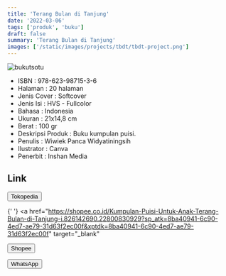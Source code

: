 ```yaml
---
title: 'Terang Bulan di Tanjung'
date: '2022-03-06'
tags: ['produk', 'buku']
draft: false
summary: 'Terang Bulan di Tanjung'
images: ['/static/images/projects/tbdt/tbdt-project.png']
---
```


![bukutsotu](/static/images/projects/tbdt/tbdt-project.png)

- ISBN : 978-623-98715-3-6
- Halaman : 20 halaman
- Jenis Cover : Softcover
- Jenis Isi : HVS - Fullcolor
- Bahasa : Indonesia
- Ukuran : 21x14,8 cm
- Berat : 100 gr
- Deskripsi Produk : Buku kumpulan puisi.
- Penulis : Wiwiek Panca Widyatiningsih
- Ilustrator : Canva
- Penerbit : Inshan Media

## Link

<div>
  <a href="https://www.tokopedia.com/inshanbooks-store/kumpulan-puisi-anak-terang-bulan-di-tanjung?extParam=whid%3D14055660" target="_blank">
    <button className="btn-tokped">Tokopedia</button>
  </a>

{' '}
<a
  href="https://shopee.co.id/Kumpulan-Puisi-Untuk-Anak-Terang-Bulan-di-Tanjung-i.826142690.22800830929?sp_atk=8ba40941-6c90-4ed7-ae79-31d63f2ec00f&xptdk=8ba40941-6c90-4ed7-ae79-31d63f2ec00f"
  target="_blank"
>
  <button className="btn-shopee">Shopee</button>
</a>

  <a href="https://wa.me/6285747101917" target="_blank">
    <button className="btn-wa">WhatsApp</button>
  </a>
</div>
